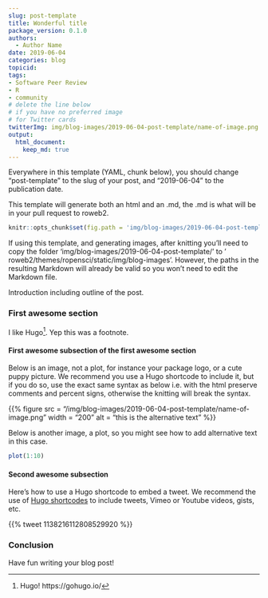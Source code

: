 ```yaml
---
slug: post-template
title: Wonderful title
package_version: 0.1.0
authors:
  - Author Name
date: 2019-06-04
categories: blog
topicid:
tags:
- Software Peer Review
- R
- community
# delete the line below
# if you have no preferred image
# for Twitter cards
twitterImg: img/blog-images/2019-06-04-post-template/name-of-image.png
output: 
  html_document:
    keep_md: true
---
```


Everywhere in this template (YAML, chunk below), you should change "post-template" to the slug of your post, and "2019-06-04" to the publication date.

This template will generate both an html and an .md, the .md is what will be in your pull request to roweb2.

```r
knitr::opts_chunk$set(fig.path = 'img/blog-images/2019-06-04-post-template/')
```

If using this template, and generating images, after knitting you'll need to copy the folder 'img/blog-images/2019-06-04-post-template/' to ' roweb2/themes/ropensci/static/img/blog-images'. However, the paths in the resulting Markdown will already be valid so you won't need to edit the Markdown file.

Introduction including outline of the post.

### First awesome section

I like Hugo[^1]. Yep this was a footnote.

#### First awesome subsection of the first awesome section

Below is an image, not a plot, for instance your package logo, or a cute puppy picture. We recommend you use a Hugo shortcode to include it, but if you do so, use the exact same syntax as below i.e. with the html preserve comments and percent signs, otherwise the knitting will break the syntax.

<!--html_preserve--> {{% figure src = "/img/blog-images/2019-06-04-post-template/name-of-image.png" width = "200" alt = "this is the alternative text" %}}
<!--/html_preserve-->

Below is another image, a plot, so you might see how to add alternative text in this case.

```r
plot(1:10)
```

#### Second awesome subsection

Here's how to use a Hugo shortcode to embed a tweet. We recommend the use of [Hugo shortcodes](https://gohugo.io/content-management/shortcodes/) to include tweets, Vimeo or Youtube videos, gists, etc.

<!--html_preserve--> {{% tweet 1138216112808529920 %}}
<!--/html_preserve-->

### Conclusion

Have fun writing your blog post!

[^1]: Hugo! https://gohugo.io/
